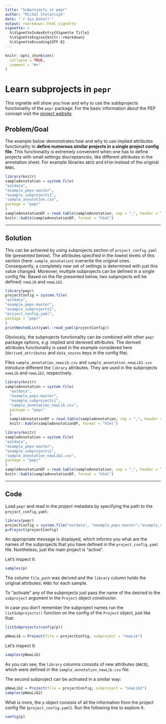 ```yaml
---
title: "Subprojects in pepr"
author: "Michal Stolarczyk"
date: "`r Sys.Date()`"
output: rmarkdown::html_vignette
vignette: >
  %\VignetteIndexEntry{Vignette Title}
  %\VignetteEngine{knitr::rmarkdown}
  %\VignetteEncoding{UTF-8}
---
```


```r
knitr::opts_chunk$set(
  collapse = TRUE,
  comment = "#>"
)
```

# Learn subprojects in `pepr`

This vignette will show you how and why to use the subbprojects functionality of the `pepr` package. For the basic information about the PEP concept visit the [project website](https://pepkit.github.io/).

## Problem/Goal

The example below demonstrates how and why to use implied attributes functionality to **define numerous similar projects in a single project config file**. This functionality is extremely convenient when one has to define projects with small settings discreptancies, like different attributes in the annotation sheet. For example libraries `ABCD` and `EFGH` instead of the original `RRBS`.

```r
library(knitr)
sampleAnnotation = system.file(
"extdata",
"example_peps-master",
"example_subprojects1",
"sample_annotation.csv",
package = "pepr"
)
sampleAnnotationDF = read.table(sampleAnnotation, sep = ",", header = T)
knitr::kable(sampleAnnotationDF, format = "html") 
```

----

## Solution

This can be achieved by using subprojects section of `project_config.yaml` file (presented below). The attributes specified in the lowest levels of this section (here: `sample_annotation`) overwrite the original ones. Consequently, a completely new set of settings is determined with just this value changed. Moreover, multiple subprojects can be defined in a single config file. Based on the file presented below, two subprojects will be defined: `newLib` and `newLib2`.

```r
library(pepr)
projectConfig = system.file(
"extdata",
"example_peps-master",
"example_subprojects1",
"project_config.yaml",
package = "pepr"
)
printNestedList(yaml::read_yaml(projectConfig))
```

Obviously, the subprojects functionality can be combined with other `pepr` package options, e.g. implied and derieved attributes. The derived attributes functionality is used in the example considered here (`derived_attributes` and `data_soures` keys in the config file).


Files `sample_annotation_newLib.csv` and `sample_annotation_newLib2.csv` introduce different the `library` attributes. They are used in the subprojects `newLib` and `newLib2`, respectively.

```r
library(knitr)
sampleAnnotation = system.file(
  "extdata",
  "example_peps-master",
  "example_subprojects1",
  "sample_annotation_newLib.csv",
  package = "pepr"
  )
  sampleAnnotationDF = read.table(sampleAnnotation, sep = ",", header = T)
  knitr::kable(sampleAnnotationDF, format = "html") 
```

```r
library(knitr)
sampleAnnotation = system.file(
"extdata",
"example_peps-master",
"example_subprojects1",
"sample_annotation_newLib2.csv",
package = "pepr"
)
sampleAnnotationDF = read.table(sampleAnnotation, sep = ",", header = T)
knitr::kable(sampleAnnotationDF, format = "html") 
```

----

## Code

Load `pepr` and read in the project metadata by specifying the path to the `project_config.yaml`:

```r
library(pepr)
projectConfig = system.file("extdata", "example_peps-master","example_subprojects1", "project_config.yaml", package="pepr")
p=Project(projectConfig)
```
An appropriate message is displayed, which informs you what are the names of the subprojects that you have defined in the `project_config.yaml` file. Nontheless, just the main project is "active".

Let's inspect it:

```r
samples(p)
```

The column `file_path` was derived and the `library` column holds the original attributes: `RRBS` for each sample.

To "activate" any of the subprojects just pass the name of the desired to the `subproject` argument in the `Project` object constructor. 

In case you don't remember the subproject names run the `listSubprojects()` function on the config of the `Project` object, just like that:

```r
listSubprojects(config(p))
```


```r
pNewLib = Project(file = projectConfig, subproject = "newLib")
```

Let's inspect it:

```r
samples(pNewLib)
```

As you can see, the `library` columns consists of new attributes (`ABCD`), which were defined in the `sample_annotation_newLib.csv` file.

The second subproject can be activated in a similar way:

```r
pNewLib2 = Project(file = projectConfig, subproject = "newLib2")
samples(pNewLib2)
```

What is more, the `p` object consists of all the information from the project config file (`project_config.yaml`). Run the following line to explore it:

```r
config(p)
```



